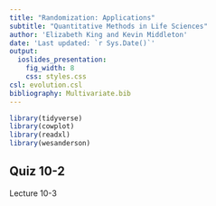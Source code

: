 ```yaml
---
title: "Randomization: Applications"
subtitle: "Quantitative Methods in Life Sciences"
author: 'Elizabeth King and Kevin Middleton'
date: 'Last updated: `r Sys.Date()`'
output:
  ioslides_presentation:
    fig_width: 8
    css: styles.css
csl: evolution.csl
bibliography: Multivariate.bib
---
```


```r
library(tidyverse)
library(cowplot)
library(readxl)
library(wesanderson)
```


## Quiz 10-2

Lecture 10-3

